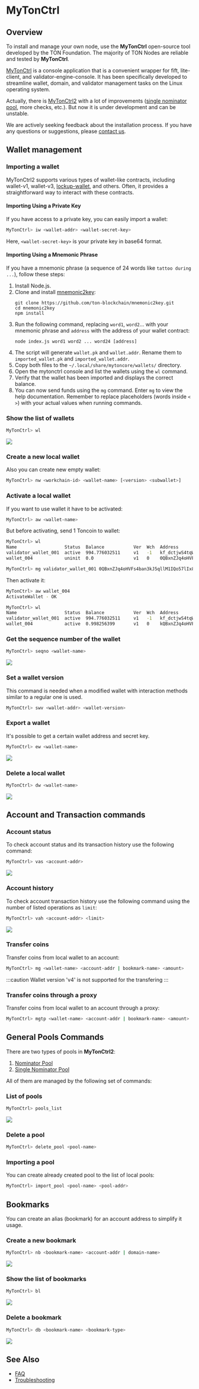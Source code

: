 # MyTonCtrl

## Overview

To install and manage your own node, use the **MyTonCtrl** open-source tool developed by the TON Foundation. The majority of TON Nodes are reliable and tested by **MyTonCtrl**.

[MyTonCtrl](https://github.com/ton-blockchain/mytonctrl) is a console application that is a convenient wrapper for fift, lite-client, and validator-engine-console. It has been specifically developed to streamline wallet, domain, and validator management tasks on the Linux operating system.

Actually, there is [MyTonCtrl2](https://github.com/ton-blockchain/mytonctrl/tree/mytonctrl2) with a lot of improvements ([single nominator pool](/participate/network-maintenance/single-nominator), more checks, etc.). But now it is under development and can be unstable.

We are actively seeking feedback about the installation process. If you have any questions or suggestions, please [contact us](https://t.me/Alexgton).


## Wallet management 

### Importing a wallet

MyTonCtrl2 supports various types of wallet-like contracts, including wallet-v1, wallet-v3, [lockup-wallet](https://github.com/ton-blockchain/lockup-wallet-contract/tree/main/universal), and others. Often, it provides a straightforward way to interact with these contracts.

#### Importing Using a Private Key

If you have access to a private key, you can easily import a wallet:

```bash
MyTonCtrl> iw <wallet-addr> <wallet-secret-key>
```

Here, `<wallet-secret-key>` is your private key in base64 format.

#### Importing Using a Mnemonic Phrase

If you have a mnemonic phrase (a sequence of 24 words like `tattoo during ...`), follow these steps:

1. Install Node.js.
2. Clone and install [mnemonic2key](https://github.com/ton-blockchain/mnemonic2key):
    ```
    git clone https://github.com/ton-blockchain/mnemonic2key.git
    cd mnemonic2key
    npm install
    ```
3. Run the following command, replacing `word1`, `word2`... with your mnemonic phrase and `address` with the address of your wallet contract:
    ```
    node index.js word1 word2 ... word24 [address]
    ```
4. The script will generate `wallet.pk` and `wallet.addr`. Rename them to `imported_wallet.pk` and `imported_wallet.addr`.
5. Copy both files to the `~/.local/share/mytoncore/wallets/` directory.
6. Open the mytonctrl console and list the wallets using the `wl` command.
7. Verify that the wallet has been imported and displays the correct balance.
8. You can now send funds using the `mg` command. Enter `mg` to view the help documentation.
Remember to replace placeholders (words inside `< >`) with your actual values when running commands.

### Show the list of wallets

```bash
MyTonCtrl> wl
```

![](/img/docs/mytonctrl/wl.png)


### Create a new local wallet

Also you can create new empty wallet:

```bash
MyTonCtrl> nw <workchain-id> <wallet-name> [<version> <subwallet>]
```

### Activate a local wallet

If you want to use wallet it have to be activated:

```bash
MyTonCtrl> aw <wallet-name>
```

But before activating, send 1 Toncoin to wallet:

```bash
MyTonCtrl> wl 
Name                  Status  Balance           Ver  Wch  Address                                           
validator_wallet_001  active  994.776032511     v1   -1   kf_dctjwS4tqWdeG4GcCLJ53rkgxZOGGrdDzHJ_mxPkm_Xct  
wallet_004            uninit  0.0               v1   0    0QBxnZJq4oHVFs4ban3kJ5qllM1IQo57lIx8QP69Ue9A6Kbs  

MyTonCtrl> mg validator_wallet_001 0QBxnZJq4oHVFs4ban3kJ5qllM1IQo57lIx8QP69Ue9A6Kbs 1
```

Then activate it:

```bash
MyTonCtrl> aw wallet_004
ActivateWallet - OK

MyTonCtrl> wl 
Name                  Status  Balance           Ver  Wch  Address                                           
validator_wallet_001  active  994.776032511     v1   -1   kf_dctjwS4tqWdeG4GcCLJ53rkgxZOGGrdDzHJ_mxPkm_Xct  
wallet_004            active  0.998256399       v1   0    kQBxnZJq4oHVFs4ban3kJ5qllM1IQo57lIx8QP69Ue9A6Psp
```

### Get the sequence number of the wallet

```bash
MyTonCtrl> seqno <wallet-name>
```

![](/img/docs/mytonctrl/nw.png)

### Set a wallet version

This command is needed when a modified wallet with interaction methods similar to a regular one is used.

```bash
MyTonCtrl> swv <wallet-addr> <wallet-version>
```

### Export a wallet

It's possible to get a certain wallet address and secret key.

```bash
MyTonCtrl> ew <wallet-name>
```

![](/img/docs/mytonctrl/ew.png)

### Delete a local wallet

```bash
MyTonCtrl> dw <wallet-name>
```

![](/img/docs/mytonctrl/dw.png)


## Account and Transaction commands

### Account status

To check account status and its transaction history use the following command:

```bash
MyTonCtrl> vas <account-addr>
```

![](/img/docs/mytonctrl/vas.png)

### Account history

To check account transaction history use the following command using the number of listed operations as `limit`:

```bash
MyTonCtrl> vah <account-addr> <limit>
```

![](/img/docs/mytonctrl/vah.png)

### Transfer coins

Transfer coins from local wallet to an account:

```bash
MyTonCtrl> mg <wallet-name> <account-addr | bookmark-name> <amount>
```

:::caution
Wallet version 'v4' is not supported for the transfering
:::

### Transfer coins through a proxy

Transfer coins from local wallet to an account through a proxy:

```bash
MyTonCtrl> mgtp <wallet-name> <account-addr | bookmark-name> <amount>
```

## General Pools Commands

There are two types of pools in **MyTonCtrl2**:

1. [Nominator Pool](/participate/network-maintenance/nominator-pool)
2. [Single Nominator Pool](/participate/network-maintenance/single-nominator)

All of them are managed by the following set of commands:

### List of pools

```bash
MyTonCtrl> pools_list
```

![](/img/docs/mytonctrl/test-pools-list.png)

### Delete a pool

```bash
MyTonCtrl> delete_pool <pool-name>
```

### Importing a pool

You can create already created pool to the list of local pools:

```bash
MyTonCtrl> import_pool <pool-name> <pool-addr>
```

## Bookmarks

You can create an alias (bookmark) for an account address to simplify it usage.

### Create a new bookmark

```bash
MyTonCtrl> nb <bookmark-name> <account-addr | domain-name>
```

![](/img/docs/mytonctrl/nb.png)

### Show the list of bookmarks

```bash
MyTonCtrl> bl
```

![](/img/docs/mytonctrl/bl.png)

### Delete a bookmark

```bash
MyTonCtrl> db <bookmark-name> <bookmark-type>
```

![](/img/docs/mytonctrl/db.png)

## See Also

* [FAQ](/participate/run-nodes/faq)
* [Troubleshooting](/participate/run-nodes/nodes-troubleshooting)